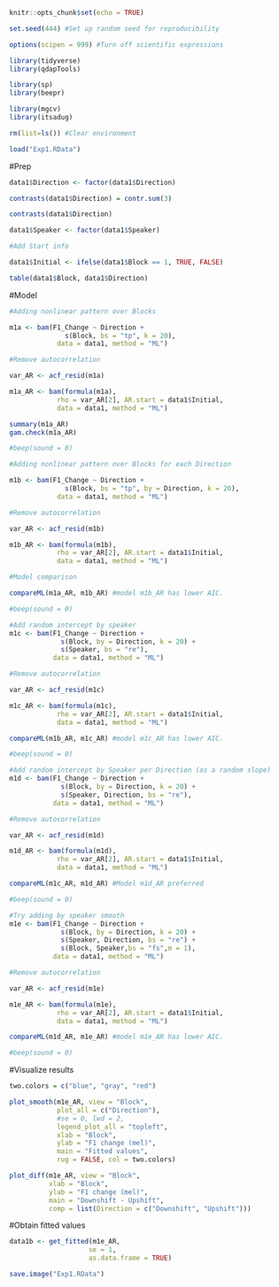 
```r
knitr::opts_chunk$set(echo = TRUE)

set.seed(444) #Set up random seed for reproducibility

options(scipen = 999) #Turn off scientific expressions

library(tidyverse)
library(qdapTools)

library(sp)
library(beepr)

library(mgcv)
library(itsadug)

rm(list=ls()) #Clear environment

load("Exp1.RData")
```

#Prep
```r
data1$Direction <- factor(data1$Direction)

contrasts(data1$Direction) = contr.sum(3)

contrasts(data1$Direction)

data1$Speaker <- factor(data1$Speaker)

#Add Start info

data1$Initial <- ifelse(data1$Block == 1, TRUE, FALSE)

table(data1$Block, data1$Direction)
```

#Model
```r
#Adding nonlinear pattern over Blocks

m1a <- bam(F1_Change ~ Direction +  
              s(Block, bs = "tp", k = 20),  
            data = data1, method = "ML")

#Remove autocorrelation

var_AR <- acf_resid(m1a)

m1a_AR <- bam(formula(m1a), 
            rho = var_AR[2], AR.start = data1$Initial,
            data = data1, method = "ML")

summary(m1a_AR) 
gam.check(m1a_AR)

#beep(sound = 0)
```

```r
#Adding nonlinear pattern over Blocks for each Direction

m1b <- bam(F1_Change ~ Direction +  
              s(Block, bs = "tp", by = Direction, k = 20), 
            data = data1, method = "ML")

#Remove autocorrelation

var_AR <- acf_resid(m1b)

m1b_AR <- bam(formula(m1b), 
            rho = var_AR[2], AR.start = data1$Initial,
            data = data1, method = "ML")

#Model comparison

compareML(m1a_AR, m1b_AR) #model m1b_AR has lower AIC.

#beep(sound = 0)
```

```r
#Add random intercept by speaker
m1c <- bam(F1_Change ~ Direction +  
             s(Block, by = Direction, k = 20) + 
             s(Speaker, bs = "re"),
           data = data1, method = "ML")

#Remove autocorrelation

var_AR <- acf_resid(m1c)

m1c_AR <- bam(formula(m1c), 
            rho = var_AR[2], AR.start = data1$Initial,
            data = data1, method = "ML")

compareML(m1b_AR, m1c_AR) #model m1c_AR has lower AIC.

#beep(sound = 0)
```

```r
#Add random intercept by Speaker per Direction (as a random slope)
m1d <- bam(F1_Change ~ Direction +  
             s(Block, by = Direction, k = 20) + 
             s(Speaker, Direction, bs = "re"),
           data = data1, method = "ML")

#Remove autocorrelation

var_AR <- acf_resid(m1d)

m1d_AR <- bam(formula(m1d), 
            rho = var_AR[2], AR.start = data1$Initial,
            data = data1, method = "ML")

compareML(m1c_AR, m1d_AR) #Model m1d_AR preferred

#beep(sound = 0)
```

```r
#Try adding by speaker smooth
m1e <- bam(F1_Change ~ Direction +  
             s(Block, by = Direction, k = 20) + 
             s(Speaker, Direction, bs = "re") +
             s(Block, Speaker,bs = "fs",m = 1),
           data = data1, method = "ML")

#Remove autocorrelation

var_AR <- acf_resid(m1e)

m1e_AR <- bam(formula(m1e), 
            rho = var_AR[2], AR.start = data1$Initial,
            data = data1, method = "ML")

compareML(m1d_AR, m1e_AR) #model m1e_AR has lower AIC.

#beep(sound = 0)
```

#Visualize results 

```r
two.colors = c("blue", "gray", "red")

plot_smooth(m1e_AR, view = "Block", 
            plot_all = c("Direction"),
            #se = 0, lwd = 2,
            legend_plot_all = "topleft",
            xlab = "Block",
            ylab = "F1 change (mel)", 
            main = "Fitted values", 
            rug = FALSE, col = two.colors)

plot_diff(m1e_AR, view = "Block",
          xlab = "Block",
          ylab = "F1 change (mel)", 
          main = "Downshift - Upshift", 
          comp = list(Direction = c("Downshift", "Upshift")))
```

#Obtain fitted values

```r
data1b <- get_fitted(m1e_AR, 
                    se = 1, 
                    as.data.frame = TRUE)

save.image("Exp1.RData")
```

